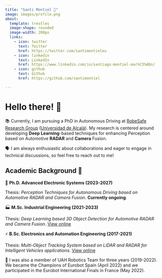 ```yaml
---
title: "Santi Montiel 🤗"
image: images/profile.png
about:
  template: trestles
  image-shape: rounded
  image-width: 200px
  links:
    - icon: twitter
      text: Twitter
      href: https://twitter.com/santimontieleu
    - icon: linkedin
      text: LinkedIn
      href: https://www.linkedin.com/in/santiago-montiel-mar%C3%ADn/
    - icon: github
      text: Github
      href: https://github.com/santimontiel

---
```


# Hello there! 👋

📚 Currently, I am pursuing a PhD in Autonomous Driving at [RobeSafe Research Group](https://www.robesafe.uah.es/index.php/es-es/) ([Universidad de Alcalá](https://uah.es)). My research is centered around developing **Deep Learning**-based techniques for enhancing Perception based on Automotive **RADAR** and **Camera** Fusion.

🗣️ I am always enthusiastic about collaborations and eager to engage in technical discussions, so feel free to reach out to me!

## Academic Background 📜

🚗 **Ph.D. Advanced Electronic Systems (2023-2027)**

Thesis: *Perception Techniques for Autonomous Driving based on Automotive RADAR and Camera Fusion*. **Currently ongoing**.

🏭 **M.Sc. Industrial Engineering (2021-2023)**

Thesis: *Deep Learning based 3D Object Detection for Automotive RADAR and Camera Fusion*. [View online](https://ebuah.uah.es/dspace/handle/10017/58111)


⚡ **B.Sc. Electronics and Automation Engineering (2017-2021)**

Thesis: *Multi-Object Tracking System based on LiDAR and RADAR for Intelligent Vehicles applications*. [View online](https://ebuah.uah.es/dspace/handle/10017/49532)


🤖 I was also a member of UAH Robotics Team for three years (2019-2022). We became the Champions of Eurobot Spain (April 2022) and we participated in the Eurobot International Finals in France (May 2022).
